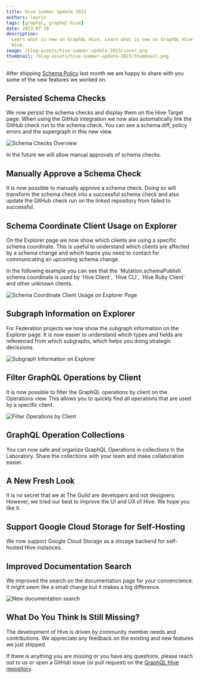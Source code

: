 ```yaml
---
title: Hive Summer Update 2023
authors: laurin
tags: [graphql, graphql-hive]
date: 2023-07-18
description:
  Learn what is new on GraphQL Hive. Learn what is new on GraphQL Hive. Learn what is new on GraphQL
  Hive.
image: /blog-assets/hive-summer-update-2023/cover.png
thumbnail: /blog-assets/hive-summer-update-2023/thumbnail.png
---
```



After shipping [Schema Policy](/blog/hive-introducing-schema-policy.mdx) last month we are happy to
share with you some of the new features we worked on.

## Persisted Schema Checks

We now persist the schema checks and display them on the Hive Target page. When using the GitHub
integration we now also automatically link the GitHub check run to the schema check. You can see a
schema diff, policy errors and the supergraph in this new view.

![Schema Checks Overview](/blog-assets/hive-summer-update-2023/schema-checks.png)

In the future we will allow manual approvals of schema checks.

## Manually Approve a Schema Check

It is now possible to manually approve a schema check. Doing so will transform the schema check into
a successful schema check and also update the GitHub check run on the linked repository from failed
to successful.

## Schema Coordinate Client Usage on Explorer

On the Explorer page we now show which clients are using a specific schema coordinate. This is
useful to understand which clients are affected by a schema change and which teams you need to
contact for communicating an upcoming schema change.

<Callout>
  In the following example you can see that the `Mutation.schemaPublish` schema coordinate is used
  by `Hive Client`, `Hive CLI`, `Hive Ruby Client` and other unknown clients.
</Callout>

![Schema Coordinate Client Usage on Explorer Page](/blog-assets/hive-summer-update-2023/schema-coordinate-client-usage.png)

## Subgraph Information on Explorer

For Federation projects we now show the subgraph information on the Explorer page. It is now easier
to understand whcih types and fields are referenced from which subgraphs, which helps you doing
strategic decissions.

![Subgraph Information on Explorer](/blog-assets/hive-summer-update-2023/subgraph.png)

## Filter GraphQL Operations by Client

It is now possible to filter the GraphQL operations by client on the Operations view. This allows
you to quickly find all operations that are used by a specific client.

![Filter Operations by Client](/blog-assets/hive-summer-update-2023/filter-by-client.png)

## GraphQL Operation Collections

You can now safe and organize GraphQL Operations in collections in the Laboratory. Share the
collections with your team and make collaboration easier.

## A New Fresh Look

It is no secret that we at The Guild are developers and not designers. However, we tried our best to
improve the UI and UX of Hive. We hope you like it.

## Support Google Cloud Storage for Self-Hosting

We now support Google Cloud Storage as a storage backend for self-hosted Hive instances.

## Improved Documentation Search

We improved the search on the documentation page for your convencience. It might seem like a small
change but it makes a big difference.

![New documentation search](/blog-assets/hive-summer-update-2023/docs-search.png)

## What Do You Think Is Still Missing?

The development of Hive is driven by community member needs and contributions. We appreciate any
feedback on the existing and new features we just shipped.

If there is anything you are missing or you have any questions, please reach out to us or open a
GitHub issue (or pull request) on the
[GraphQL Hive repository](https://github.com/kamilkisiela/graphql-hive).
